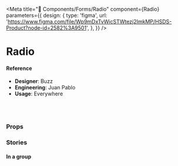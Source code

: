 
<Meta
  title="🧬 Components/Forms/Radio"
  component={Radio}
  parameters={{
    design: {
      type: 'figma',
      url:
        'https://www.figma.com/file/Wp9mDxTvWicSTWtezj2ImkMP/HSDS-Product?node-id=2582%3A9501',
    },
  }}
/>

# Radio

<Preview>
  <Story name="default">
    <Radio
      label="Label"
      helpText="Help description"
      disabled={boolean('disabled', false)}
      kind={select('Kind', { custom: 'custom', default: 'default' }, 'default')}
    />
  </Story>
</Preview>

#### Reference

- **Designer**: Buzz
- **Engineering**: Juan Pablo
- **Usage**: Everywhere

<br />
<br />

### Props

<Props of={Radio} />

### Stories

#### In a group

<Preview>
  <Story name="In a group">
    <ChoiceGroup multiSelect={false}>
      <Radio
        label="Derek"
        value="derek"
        name="derek"
        helpText="Help description"
        disabled={boolean('disabled', false)}
        stacked={boolean('stacked', false)}
        kind={select(
          'Kind',
          { custom: 'custom', default: 'default' },
          'default'
        )}
      />
      <Radio
        label="Hansel"
        value="hansel"
        name="hansel"
        helpText="Help description"
        disabled={boolean('disabled', false)}
        stacked={boolean('stacked', false)}
        kind={select(
          'Kind',
          { custom: 'custom', default: 'default' },
          'default'
        )}
      />
      <Radio
        label="Mugatu"
        value="mugatu"
        name="mugatu"
        helpText="Help description"
        disabled={boolean('disabled', false)}
        stacked={boolean('stacked', false)}
        kind={select(
          'Kind',
          { custom: 'custom', default: 'default' },
          'default'
        )}
      />
    </ChoiceGroup>
  </Story>
</Preview>
